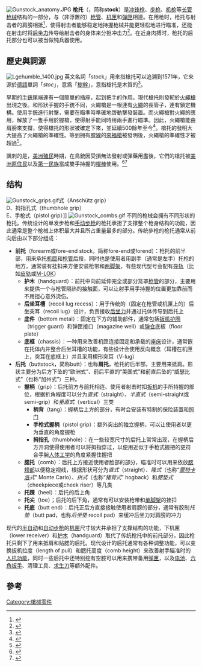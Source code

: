 {{noteTA
|G1=軍事
|G2=長度單位
|G3=Firearms
}}
[[Image:Gunstock_anatomy.JPG|thumb]]
'''枪托'''（{{lang-en|'''gunstock'''、'''shoulder stock'''}}，简称'''stock'''）是[[冲锋枪|冲锋枪]]、[[步枪|步枪]]、[[机枪|机枪]]等[[长管枪械|长管枪械]]结构的一部分，与（非浮置的）[[枪管|枪管]]、[[机匣|机匣]]和[[弹匣|弹匣]]相連。在用枪时，枪托与射击者的肩膀相抵<ref>{{cite web |url=http://www.etymonline.com/index.php?term=tiller |title=Online Etymology Dictionary, tiller |access-date=2016-07-18 |archive-date=2017-09-26 |archive-url=https://web.archive.org/web/20170926235720/http://www.etymonline.com/index.php?term=tiller |dead-url=no }}</ref>，使得射击者能够稳定地持握枪械并能更轻松地进行瞄准，还能在射击时将[[后坐力|后坐力]]传导给射击者的身体来分担冲击力<ref>{{cite web |url=http://www.chuckhawks.com/rifle_recoil.htm |title=Rifle Recoil |author=Chuck Hawks |access-date=2016-07-18 |archive-date=2007-09-29 |archive-url=https://web.archive.org/web/20070929103311/http://www.chuckhawks.com/rifle_recoil.htm |dead-url=no }}</ref>。在近身肉搏时，枪托的后托部分也可以被当做钝兵器使用。

==歷史與詞源==
[[Image:Lgehumble_1400.jpg|thumb]]
英文名詞「stock」用來指槍托可以追溯到1571年，它來源於[[德語|德語]]單詞「''stoc''」，意爲「[[樹幹|樹幹]]」，意指槍托是木質的<ref>{{cite web |url=http://www.etymonline.com/index.php?term=stock |title=Online Etymology Dictionary, stock |access-date=2016-07-18 |archive-date=2017-09-23 |archive-url=https://web.archive.org/web/20170923095832/http://www.etymonline.com/index.php?term=stock |dead-url=no }}</ref>。

早期的[[手銃|手銃]]尾端連有一個簡單的插座，起到把手的作用。現代槍托則發軔於[[火繩槍|火繩槍]]出現之後。和形狀手握的手銃不同，火繩槍是一根連有[[火繩|火繩]]的長管子，連有鎖定機構。使用手銃進行射擊，需要在瞄準時準確地啓動擊發裝置。而火繩槍對火繩的應用，解放了一隻手用於握槍，使得射手能同時用兩手進行瞄準。因此，火繩槍能由肩膀來支撐，使得槍托的形狀被確定下來，並延續500餘年至今<ref>{{cite web |url=http://www.musketeer.ch/blackpowder/handgonne.html |title=Handgonne |deadurl=yes |archiveurl=https://web.archive.org/web/20161014090335/http://www.musketeer.ch/blackpowder/handgonne.html |archivedate=2016年10月14日 |df= |access-date=2016年7月18日 }}</ref>。槍托的發明大大提高了火繩槍的準確性。等到拥有[[膛線|膛線]]的[[來福槍|來福槍]]被發明後，火繩槍的準確性才被超過<ref>{{cite journal |author= Krenn, Peter |title=Test-Firing Selected 16th to 18th C. Weapons |journal=Military Illustrated |volume=33 |year=1991}}</ref>。

諷刺的是，[[美洲殖民|美洲殖民]]時期，在鳥銃因受損無法發射或彈藥用盡後，它們的槍托被[[美洲原住民|美洲原住民]]以及[[第一民族|第一民族]]當成雙手持握的[[棍棒|棍棒]]使用。<ref>{{cite web |url=http://webprojects.prm.ox.ac.uk/arms-and-armour/o/Americas/1886.1.818/ |title=Pitt Rivers Museum |deadurl=yes |archiveurl=https://web.archive.org/web/20080921223100/http://webprojects.prm.ox.ac.uk/arms-and-armour/o/Americas/1886.1.818/ |archivedate=2008-09-21 |access-date=2016-07-18 }}</ref><ref>{{cite web| url=http://www.britishmuseum.org/explore/highlights/highlight_objects/aoa/w/war_club.aspx| title=British Museum| access-date=2016-07-18| archive-date=2008-05-06| archive-url=https://web.archive.org/web/20080506222106/http://www.britishmuseum.org/explore/highlights/highlight_objects/aoa/w/war_club.aspx| dead-url=no}}</ref>

==结构==
[[Image:Gunstock_grips.gif|thumb]]式（Anschütz grip）<br>D、拇指孔式（thumbhole grip）<br>E、手枪式（pistol grip）]]
[[Image:Gunstock_combs.gif|thumb]]
不同的枪械会拥有不同形状的枪托。传统设计的单发步枪和[[手动步枪|手动步枪]]的枪托承担了支撑整个枪身结构的功能，因此通常是整个枪械上体积最大并且所占重量最多的部分。传统步枪的枪托通常从前向后由以下部分组成：
* '''前托'''（forearm或fore-end stock，简称fore-end或forend）：枪托的前半部，用来承托[[机匣|机匣]]和[[枪管|枪管]]后段，同时也是使用者用副手（通常是左手）托枪的地方，通常装有挂扣来方便安装枪带和[[两脚架|两脚架]]，有些现代型号会配有[[导轨整合系统|导轨]]（比如[[皮轨|皮轨]]或[[M-LOK|M-LOK]]）
** '''护木'''（handguard）：前托中向前延伸完全或部分笼罩[[枪管|枪管]]的部分，主要用来提供一个与枪管隔热的接触面，可以让射手用手持握的位置更加靠前而不用担心意外烫伤。
** '''后坐耳槽'''（recoil lug recess）：用于传统的（固定在枪管或机匣上的）后坐突耳（recoil lug）设计，负责接收[[后坐力|后坐力]]并通过托体传导到后托上
** '''底件'''（bottom metal）：固定在下方的辅助部件，通常包括[[扳机护圈|扳机护圈]]（trigger guard）和弹匣接口（magazine well）或[[弹匣#盒式弹仓|弹仓]]底板（floor plate）
** '''底框'''（chassis）：一种用来改善机匣连接固定和承载的[[座床|座床]]设计，通常嵌在托体内并整合后坐耳槽的功能，有些设计会使用反向概念（耳槽在机匣上，突耳在底框上）并且采用楔形突耳（V-lug）
* '''后托'''（buttstock，简称butt）：也称'''肩托'''，枪托的后半部，主要用来抵肩。形状主要分为后方下坠的“欧洲式”、前后平直的“美国式”和前直后坠的“威瑟比式”（也称“加州式”）三种。
** '''握柄'''（grip）：后托前方与前托相连、使用者射击时扣[[扳机|扳机]]的手所持握的部位，根据折角程度可以分为''直式''（straight）、''半直式''（semi-straight或semi-grip）和''垂直式''（vertical）三类
*** '''柄背'''（tang）：握柄后上方的部分，有时会安装有特制的保险装置和[[照门|照门]]
*** '''手枪式握柄'''（pistol grip）：额外突出的独立握柄，可以让使用者以更为垂直的角度握枪
*** '''拇指孔'''（thumbhole）：在一些较宽尺寸的后托上常常出现，在握柄后方开洞使得使用者可以将拇指穿过，以便用近似于手枪式握把的更符合手腕[[人体工学|人体工学]]的角度紧握住握把
** '''腮托'''（comb）：后托上方接近使用者脸部的部分，瞄准时可以用来依放[[脸颊|腮颊部]]以便稳定视线，根据形状可分为''直式''（straight）、''隆式''（也称“''[[蒙特卡洛|蒙特卡洛]]式''” Monte Carlo）、''拱式''（也称“''猪背式''” hogback）和''腮垫式''（cheekpiece或cheek riser）等几类
** '''托踝'''（heel）：后托的后上角
** '''托尖'''（toe）；后托的后下角，通常有可以安装枪带和[[单脚架|单脚架]]的挂扣
** '''托底'''（butt end）：后托正后方直接接触使用者肩膀的部分，通常有胶制''托垫''（butt pad，也称''后坐垫'' recoil pad）来缓冲后坐力对肩膀的冲力

现代的[[半自动步枪|半自动]]和[[自动步枪|自动步枪]]的[[机匣|机匣]]尺寸较大并承担了支撑结构的功能，下机匣（lower receiver）和[[护木|护木]]（handguard）取代了传统枪托中的前托部分，因此枪托只剩下了用来抵肩和贴腮的后托。现代设计的后托通常有各种调整功能，可以变换扳机拉度（length of pull）和腮托高度（comb height）来改善射手瞄准时的[[生物力学|人机功能]]，同时一些后托中还特别挖有空腔可以用来携带备用[[弹匣|弹匣]]，以及[[电池|电池]]、[[內六角扳手|六角扳手]]、清理工具、[[求生刀|求生刀]]等额外配件。

==參考==
{{reflist}}

[[Category:槍械零件|Category:槍械零件]]